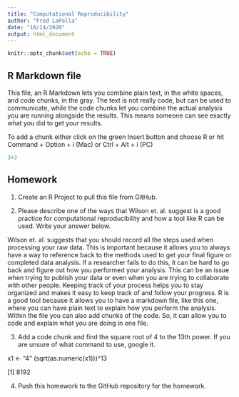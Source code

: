 ```yaml
---
title: "Computational Reproducibility"
author: "Fred LaPolla"
date: "10/14/2020"
output: html_document
---
```


```r
knitr::opts_chunk$set(echo = TRUE)
```

## R Markdown file

This file, an R Markdown lets you combine plain text, in the white spaces, and code chunks, in the gray. The text is not really code, but can be used to communicate, while the code chunks let you combine the actual analysis you are running alongside the results. This means someone can see exactly what you did to get your results.

To add a chunk either click on the green Insert button and choose R or hit Command + Option + i (Mac) or Ctrl + Alt + i (PC)

```r
3+3
```

## Homework

1) Create an R Project to pull this file from GitHub. 

2) Please describe one of the ways that Wilson et. al. suggest is a good practice for computational reproducibility and how a tool like R can be used. Write your answer below.

Wilson et. al. suggests that you should record all the steps used when processing your raw data. 
This is important because it allows you to always have a way to reference back to the methods used 
to get your final figure or completed data analysis. If a researcher fails to do this, it can be 
hard to go back and figure out how you performed your analysis. This can be an issue when trying to 
publish your data or even when you are trying to collaborate with other people. Keeping track of 
your process helps you to stay organized and makes it easy to keep track of and follow your progress. 
R is a good tool because it allows you to have a markdown file, like this one, where you can have 
plain text to explain how you perform the analysis. Within the file you can also add chunks of the 
code. So, it can allow you to code and explain what you are doing in one file. 


3) Add a code chunk and find the square root of 4 to the 13th power. If you are unsure of what command to use, google it. 

x1 <- "4"
(sqrt(as.numeric(x1)))^13

[1] 8192


4) Push this homework to the GitHub repository for the homework. 





